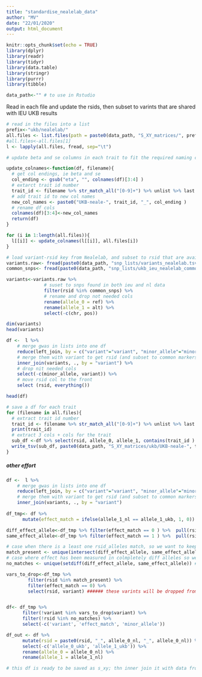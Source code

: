 ```yaml
---
title: "standardise_nealelab_data"
author: "MV"
date: "22/01/2020"
output: html_document
---
```


```r
knitr::opts_chunk$set(echo = TRUE)
library(dplyr)
library(readr)
library(tidyr)
library(data.table)
library(stringr)
library(purrr)
library(tibble)
```


```r
data_path<-"" # to use in Rstudio 
```



Read in each file and update the rsids, then subset to varints that are shared with IEU UKB results
```r
# read in the files into a list
prefix<-"ukb/nealelab/"
all.files <- list.files(path = paste0(data_path, "S_XY_matrices/", prefix), pattern = "*gwas.tsv", full.names = T)
#all.files<-all.files[1]
l <- lapply(all.files, fread, sep="\t")
```

```r
# update beta and se columns in each trait to fit the required naming convention

update_colnames<-function(df, filename){
  # get col endings, ie beta and se
  col_ending <- gsub("eta", "", colnames(df)[3:4] )
  # extarct trait id number
  trait_id <- filename %>% str_match_all("[0-9]+") %>% unlist %>% last
  # add trait id to new col names
  new_col_names <- paste0("UKB-neale-", trait_id, "_", col_ending )
  # rename df cols
  colnames(df)[3:4]<-new_col_names
  return(df)
}

for (i in 1:length(all.files)){
  l[[i]] <- update_colnames(l[[i]], all.files[i])
}

```


```r
# load variant-rsid key from Nealelab, and subset to rsid that are available in the IEU UKB data (already overlapped with 1KGP reference)
variants.raw<- fread(paste0(data_path, "snp_lists/variants_nealelab.tsv"))
common_snps<- fread(paste0(data_path, "snp_lists/ukb_ieu_nealelab_common_snps_rsid.txt")) %>% as_vector() %>% unname() # see readme for how this file was created

variants<-variants.raw %>%
              # suset to snps found in both ieu and nl data
              filter(rsid %in% common_snps) %>% 
              # rename and drop not needed cols
              rename(allele_0 = ref) %>% 
              rename(allele_1 = alt) %>% 
              select(-c(chr, pos))

dim(variants)
head(variants)
```

```r
df <-  l %>% 
    # merge gwas in lists into one df
    reduce(left_join, by = c("variant"="variant", "minor_allele"="minor_allele")) %>% 
    # merge them with variant to get rsid (and subset to common markers with IEU UKB data)
    inner_join(variants, ., by = "variant") %>% 
    # drop nit needed cols
    select(-c(minor_allele, variant)) %>% 
    # move rsid col to the front
    select (rsid, everything()) 

head(df)
```


```r
# save a df for each trait 
for (filename in all.files){
  # extract trait id number
  trait_id <- filename %>% str_match_all("[0-9]+") %>% unlist %>% last
  print(trait_id)
  # extract 3 cols + cols for the trait
  sub_df <-df %>% select(rsid, allele_0, allele_1, contains(trait_id ) )
  write_tsv(sub_df, paste0(data_path, "S_XY_matrices/ukb/UKB-neale-", trait_id,".tsv") )
}
```




##### other effort

```r
df <-  l %>% 
    # merge gwas in lists into one df
    reduce(left_join, by = c("variant"="variant", "minor_allele"="minor_allele")) %>% 
    # merge them with variant to get rsid (and subset to common markers with IEU UKB data)
    inner_join(variants, ., by = "variant") 
  
df_tmp<- df %>% 
      mutate(effect_match = ifelse(allele_1_nl == allele_1_ukb, 1, 0))

diff_effect_allele<-df_tmp %>% filter(effect_match == 0 ) %>%  pull(rsid) %>%  unique # 14252
same_effect_allele<-df_tmp %>% filter(effect_match == 1 ) %>%  pull(rsid) %>%  unique # 9626149

# case when there is a least one rsid_alleles match, so we want to keep this rsid, but only remove mismatched variant
match_present <- unique(intersect(diff_effect_allele, same_effect_allele)) # 14186
# case where effect has been measured in colmpletely diff alleles so we can't combine them; need to drop these rsids from the analysis.
no_matches <- unique(setdiff(diff_effect_allele, same_effect_allele)) # 66

vars_to_drop<-df_tmp %>%
        filter(rsid %in% match_present) %>%
        filter(effect_match == 0) %>%
        select(rsid, variant) ###### these varints will be dropped from S_XY


df<- df_tmp %>% 
      filter(!variant %in% vars_to_drop$variant) %>% 
      filter(!rsid %in% no_matches) %>% 
      select(-c('variant', 'effect_match', 'minor_allele'))

df_out <- df %>% 
      mutate(rsid = paste0(rsid, "_", allele_0_nl, "_", allele_0_nl)) %>% 
      select(-c('allele_0_ukb', 'allele_1_ukb')) %>% 
      rename(allele_0 = allele_0_nl) %>% 
      rename(allele_1 = allele_1_nl) 

# this df is ready to be saved as s_xy; thn inner join it with data from IEU UKB



```

